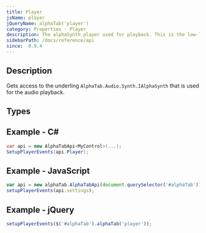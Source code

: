 ```yaml
---
title: Player
jsName: player
jQueryName: alphaTab('player')
category: Properties - Player
description: The alphaSynth player used for playback. This is the low-level API to the Midi synthesizer used for playback.
sidebarPath: /docs/reference/api
since:  0.9.4
---
```



## Description
Gets access to the underling `AlphaTab.Audio.Synth.IAlphaSynth` that is used for the audio playback. 

## Types

<TypeTable>
    <TypeRow type="all" name="AlphaTab.Audio.Synth.IAlphaSynth" />
</TypeTable>

## Example - C#

```csharp
var api = new AlphaTabApi<MyControl>(...);
SetupPlayerEvents(api.Player);
```

## Example - JavaScript

```js
var api = new alphaTab.AlphaTabApi(document.querySelector('#alphaTab'));
setupPlayerEvents(api.settings);
```

## Example - jQuery

```js
setupPlayerEvents($('#alphaTab').alphaTab('player'));
```